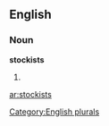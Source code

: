 ==English==

===Noun===
'''stockists'''

# {{plural of|[[stockist]]}}

[[Category:English plurals]]

[[ar:stockists]]